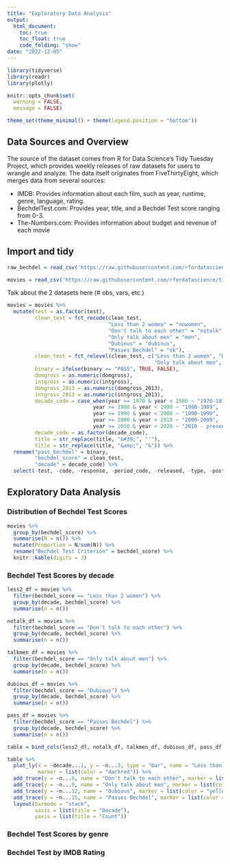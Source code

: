 ```yaml
---
title: "Exploratory Data Analysis"
output: 
  html_document:
    toc: true
    toc_float: true
    code_folding: "show"
date: "2022-12-05"
---
```


```r
library(tidyverse)
library(readr)
library(plotly)

knitr::opts_chunk$set(
  warning = FALSE, 
  message = FALSE)

theme_set(theme_minimal() + theme(legend.position = "bottom"))
```

## Data Sources and Overview 
The source of the dataset comes from R for Data Science's Tidy Tuesday Project, which provides weekly releases of raw datasets for users to wrangle and analyze. The data itself originates from FiveThirtyEight, which merges data from several sources:

* IMDB: Provides information about each film, such as year, runtime, genre, language, rating.
* BechdelTest.com: Provides year, title, and a Bechdel Test score ranging from 0-3.
* The-Numbers.com: Provides information about budget and revenue of each movie

## Import and tidy

```r
raw_bechdel = read_csv('https://raw.githubusercontent.com/rfordatascience/tidytuesday/master/data/2021/2021-03-09/raw_bechdel.csv')

movies = read_csv('https://raw.githubusercontent.com/rfordatascience/tidytuesday/master/data/2021/2021-03-09/movies.csv')
```

Talk about the 2 datasets here (# obs, vars, etc.)

```r
movies = movies %>% 
  mutate(test = as.factor(test), 
         clean_test = fct_recode(clean_test, 
                                 "Less than 2 women" = "nowomen", 
                                 "Don't talk to each other" = "notalk",
                                 "Only talk about men" = "men", 
                                 "Dubious" = "dubious",
                                 "Passes Bechdel" = "ok"),
         clean_test = fct_relevel(clean_test, c("Less than 2 women", "Don't talk to each other", 
                                                "Only talk about men", "Dubious", "Passes Bechdel")),
         binary = ifelse(binary == "PASS", TRUE, FALSE), 
         domgross = as.numeric(domgross),
         intgross = as.numeric(intgross),
         domgross_2013 = as.numeric(domgross_2013),
         intgross_2013 = as.numeric(intgross_2013),
         decade_code = case_when(year >= 1970 & year < 1980 ~ "1970-1979",
                            year >= 1980 & year < 1990 ~ "1980-1989",
                            year >= 1990 & year < 2000 ~ "1990-1999",
                            year >= 2000 & year < 2010 ~ "2009-2009",
                            year >= 2010 & year < 2020 ~ "2010 - present"),
         decade_code = as.factor(decade_code),
         title = str_replace(title, "&#39;", "'"),
         title = str_replace(title, "&amp;", "&")) %>% 
  rename("pass_bechdel" = binary,
         "bechdel_score" = clean_test,
         "decade" = decade_code) %>% 
  select(-test, -code, -response, -period_code, -released, -type, -poster, -error)

```

## Exploratory Data Analysis

### Distribution of Bechdel Test Scores

```r
movies %>% 
  group_by(bechdel_score) %>% 
  summarise(N = n()) %>% 
  mutate(Proportion = N/sum(N)) %>% 
  rename("Bechdel Test Criterion" = bechdel_score) %>% 
  knitr::kable(digits = 3)
```


### Bechdel Test Scores by decade

```r
less2_df = movies %>% 
  filter(bechdel_score == "Less than 2 women") %>% 
  group_by(decade, bechdel_score) %>% 
  summarise(n = n()) 

notalk_df = movies %>% 
  filter(bechdel_score == "Don't talk to each other") %>% 
  group_by(decade, bechdel_score) %>% 
  summarise(n = n()) 

talkmen_df = movies %>% 
  filter(bechdel_score == "Only talk about men") %>% 
  group_by(decade, bechdel_score) %>% 
  summarise(n = n()) 

dubious_df = movies %>% 
  filter(bechdel_score == "Dubious") %>% 
  group_by(decade, bechdel_score) %>% 
  summarise(n = n()) 

pass_df = movies %>% 
  filter(bechdel_score == "Passes Bechdel") %>% 
  group_by(decade, bechdel_score) %>% 
  summarise(n = n()) 

table = bind_cols(less2_df, notalk_df, talkmen_df, dubious_df, pass_df)

table %>% 
  plot_ly(x = ~decade...1, y = ~n...3, type = "bar", name = "Less than 2 women",
          marker = list(color = "darkred")) %>% 
  add_trace(y = ~n...6, name = "Don't talk to each other", marker = list(color = "red")) %>% 
  add_trace(y = ~n...9, name = "Only talk about men", marker = list(color = "darkorange")) %>% 
  add_trace(y = ~n...12, name = "Dubious", marker = list(color = "yellow")) %>% 
  add_trace(y = ~n...15, name = "Passes Bechdel", marker = list(color = "lightgreen")) %>% 
  layout(barmode = "stack",
         xaxis = list(title = "Decade"),
         yaxis = list(title = "Count"))
```


### Bechdel Test Scores by genre


### Bechdel Test by IMDB Rating

